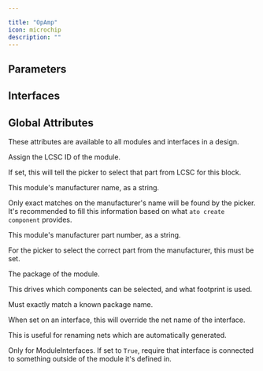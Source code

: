 ```yaml
---

title: "OpAmp"
icon: microchip
description: ""
---
```



## Parameters

<ParamField path='bandwidth' type='hertz'>
</ParamField>

<ParamField path='common_mode_rejection_ratio' type='decibel'>
</ParamField>

<ParamField path='gain_bandwidth_product' type='hertz'>
</ParamField>

<ParamField path='input_bias_current' type='ampere'>
</ParamField>

<ParamField path='input_offset_voltage' type='volt'>
</ParamField>

<ParamField path='output_current' type='ampere'>
</ParamField>

<ParamField path='slew_rate' type='volt / second'>
</ParamField>


## Interfaces

<ParamField path='inverting_input' type='Electrical'>
</ParamField>

<ParamField path='non_inverting_input' type='Electrical'>
</ParamField>

<ParamField path='output' type='Electrical'>
</ParamField>

<ParamField path='power' type='ElectricPower'>
</ParamField>


## Global Attributes


These attributes are available to all modules and interfaces in a design.
<ParamField path='lcsc_id' type='str'>

Assign the LCSC ID of the module.

If set, this will tell the picker to select that part from LCSC for this block.
</ParamField>

<ParamField path='manufacturer' type='str'>

This module's manufacturer name, as a string.

Only exact matches on the manufacturer's name will be found by the picker.
It's recommended to fill this information based on what `ato create component`
provides.
</ParamField>

<ParamField path='mpn' type='str'>

This module's manufacturer part number, as a string.

For the picker to select the correct part from the manufacturer,
this must be set.
</ParamField>

<ParamField path='package' type='str'>

The package of the module.

This drives which components can be selected, and what footprint is used.

Must exactly match a known package name.
</ParamField>

<ParamField path='exclude_from_bom' type='bool'>
</ParamField>

<ParamField path='override_net_name' type='str'>

When set on an interface, this will override the net name of the interface.

This is useful for renaming nets which are automatically generated.
</ParamField>

<ParamField path='required' type='bool'>

Only for ModuleInterfaces.
If set to `True`, require that interface is connected to something outside
of the module it's defined in.
</ParamField>

